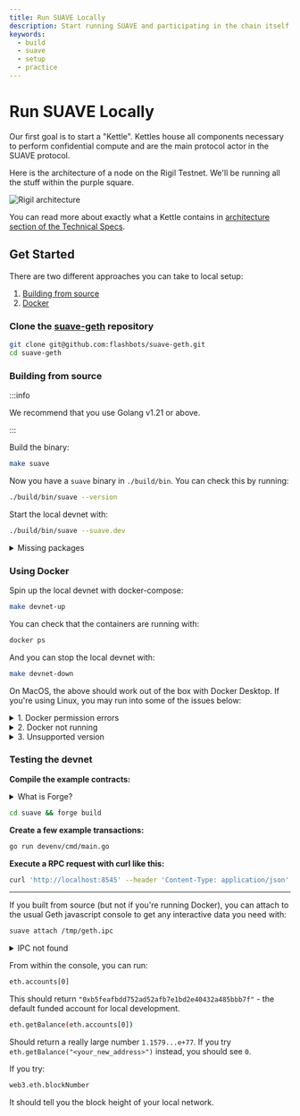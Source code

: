 ```yaml
---
title: Run SUAVE Locally
description: Start running SUAVE and participating in the chain itself
keywords:
  - build
  - suave
  - setup
  - practice
---
```


# Run SUAVE Locally

Our first goal is to start a "Kettle". Kettles house all components necessary to perform confidential compute and are the main protocol actor in the SUAVE protocol.

Here is the architecture of a node on the Rigil Testnet. We'll be running all the stuff within the purple square.

![Rigil architecture](/assets/rigil-architecture.svg)

You can read more about exactly what a Kettle contains in [architecture section of the Technical Specs](/technical/specs/rigil/#architecture).

## Get Started

There are two different approaches you can take to local setup:

1. [Building from source](#building-from-source)
2. [Docker](#using-docker)

### Clone the [suave-geth](https://github.com/flashbots/suave-geth/) repository

```bash
git clone git@github.com:flashbots/suave-geth.git
cd suave-geth
```

### Building from source

:::info

We recommend that you use Golang v1.21 or above.

:::

Build the binary:

```bash
make suave
```

Now you have a `suave` binary in `./build/bin`. You can check this by running:

```bash
./build/bin/suave --version
```

Start the local devnet with:

```bash
./build/bin/suave --suave.dev
```

<details>
  <summary>Missing packages</summary>
  <div>
    <div>
      <div>
        If you have set up a new machine to run through this, you'll also need
        to install Make and Go:
        <pre>sudo apt install make golang-go</pre>
      </div>
    </div>
  </div>
</details>

### Using Docker

Spin up the local devnet with docker-compose:

```bash
make devnet-up
```

You can check that the containers are running with:

```bash
docker ps
```

And you can stop the local devnet with:

```bash
make devnet-down
```

On MacOS, the above should work out of the box with Docker Desktop. If you're using Linux, you may run into some of the issues below:

<details>
  <summary>1. Docker permission errors</summary>
  <div>
    <div>
      <div>
        On Linux, it is best to create a new user group for Docker, rather than
        run the above command as sudo. You can do by running:
        <pre>sudo usermod -aG docker $USER newgrp docker</pre>
      </div>
    </div>
  </div>
</details>
<details>
  <summary>2. Docker not running</summary>
  <div>
    <div>
      <div>
        Make sure that Docker is running. On most Linux machines, you can do
        this with:
        <pre>sudo systemctl start docker</pre>
        You can check the current status with:
        <pre>sudo systemctl status docker</pre>
        If you installed Docker and still run into issues with docker-compose,
        you can try:
        <pre>sudo apt install docker-compose</pre>
      </div>
    </div>
  </div>
</details>
<details>
  <summary>3. Unsupported version</summary>
  <div>
    <div>
      <div>
        If you're running an older version of Docker, you may get a message that
        looks like this:
        <pre>
          ERROR: Version in "././suave/devenv/docker-compose.yml" is
          unsupported.
        </pre>
        Go to the file in "/suave/devenv/docker-compose.yml" and change the
        first line to use <b>3.3</b> rather than <b>3.8</b>.
      </div>
    </div>
  </div>
</details>

### Testing the devnet

**Compile the example contracts:**

<details>
  <summary>What is Forge?</summary>
  <div>
    <div>
      <div>
        `forge` is a part of the smart contract development toolchain we use in our examples, which you can learn more about in our [next tutorial](/tutorials/deploy-contracts). If you do not have it installed, you can do so quickly with: 
        <pre>curl -L https://foundry.paradigm.xyz | bash</pre>
      </div>
    </div>
  </div>
</details>

```bash
cd suave && forge build
```

**Create a few example transactions:**

```bash
go run devenv/cmd/main.go
```

**Execute a RPC request with curl like this:**

```bash
curl 'http://localhost:8545' --header 'Content-Type: application/json' --data '{ "jsonrpc":"2.0", "method":"eth_blockNumber", "params":[], "id":83 }'
```

---

If you built from source (but not if you're running Docker), you can attach to the usual Geth javascript console to get any interactive data you need with:

```bash
suave attach /tmp/geth.ipc
```

<details>
  <summary>IPC not found</summary>
  <div>
    <div>
      <div>
        It may be the case, especially if you have a custom GOPATH, that the geth.ipc is somewhere else. You can either force the path using the `--ipcpath` flag whens tarting SUAVE, or find the path in the logs (it could look something like `/System/Volumes/Data/private/var/folders/rt/gq5bhvy17wz5z5dl32_x83dw0000gp/T/geth.ipc`, for instance).
      </div>
    </div>
  </div>
</details>

From within the console, you can run:

```bash
eth.accounts[0]
```

This should return `"0xb5feafbdd752ad52afb7e1bd2e40432a485bbb7f"` - the default funded account for local development.

```bash
eth.getBalance(eth.accounts[0])
```

Should return a really large number `1.1579...e+77`. If you try `eth.getBalance("<your_new_address>")` instead, you should see `0`.

If you try:

```bash
web3.eth.blockNumber
```

It should tell you the block height of your local network.
